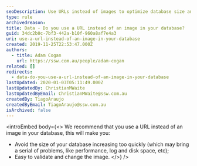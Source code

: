 ```yaml
---
seoDescription: Use URLs instead of images to optimize database size and improve image validation.
type: rule
archivedreason:
title: Data - Do you use a URL instead of an image in your database?
guid: 34dc2b0c-7bf3-442a-b10f-960a8af7e4a3
uri: use-a-url-instead-of-an-image-in-your-database
created: 2019-11-25T22:53:47.000Z
authors:
  - title: Adam Cogan
    url: https://ssw.com.au/people/adam-cogan
related: []
redirects:
  - data-do-you-use-a-url-instead-of-an-image-in-your-database
lastUpdated: 2020-01-03T05:11:49.000Z
lastUpdatedBy: ChristianMWaite
lastUpdatedByEmail: ChristianMWaite@ssw.com.au
createdBy: TiagoAraujo
createdByEmail: TiagoAraujo@ssw.com.au
isArchived: false
---
```


<introEmbed
  body={<>
We recommend that you use a URL instead of an image in your database, this will make you:

- Avoid the size of your database increasing too quickly (which may bring a serial of problems, like performance, log and disk space, etc);
- Easy to validate and change the image.
  </>}
/>
